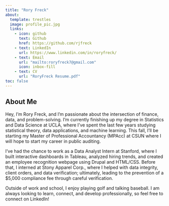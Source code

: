 ```yaml
---
title: "Rory Freck"
about:
  template: trestles
  image: profile_pic.jpg
  links: 
    - icon: github
      text: Github
      href: https://github.com/rjfreck
    - text: LinkedIn
      url: https://www.linkedin.com/in/roryfreck/
    - text: Email
      url: "mailto:roryfreck7@gmail.com"
      icon: inbox-fill
    - text: CV
      url: "RoryFreck Resume.pdf"
toc: false
---
```


## About Me

Hey, I’m Rory Freck, and I’m passionate about the intersection of finance, data, and problem-solving. I’m currently finishing up my degree in Statistics and Data Science at UCLA, where I’ve spent the last few years studying statistical theory, data applications, and machine learning. This fall, I’ll be starting my Master of Professional Accountancy (MPAcc) at CSUN where I will hope to start my career in public auditing.

I’ve had the chance to work as a Data Analyst Intern at Stanford, where I built interactive dashboards in Tableau, analyzed hiring trends, and created an employee recognition webpage using Drupal and HTML/CSS. Before that, I interned at Stony Apparel Corp., where I helped with data integrity, client orders, and data verification; ultimately, leading to the prevention of a $5,000 compliance fee through careful verification.

Outside of work and school, I enjoy playing golf and talking baseball. I am always looking to learn, connect, and develop professionally, so feel free to connect on LinkedIn!
